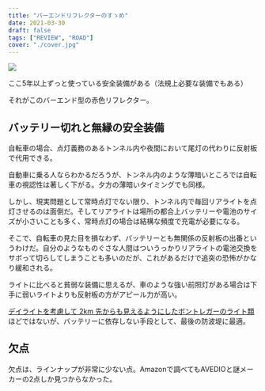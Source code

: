 ```yaml
---
title: "バーエンドリフレクターのすゝめ"
date: 2021-03-30
draft: false
tags: ["REVIEW", "ROAD"]
cover: "./cover.jpg"
---
```


![ ](./cover.jpg)

ここ5年以上ずっと使っている安全装備がある（法規上必要な装備でもある）

それがこのバーエンド型の赤色リフレクター。

<LinkBox url="https://www.amazon.co.jp/dp/B07NHGQ2NP/" isAmazonLink />

## バッテリー切れと無縁の安全装備

自転車の場合、点灯義務のあるトンネル内や夜間において尾灯の代わりに反射板で代用できる。

自動車に乗る人ならわかるだろうが、トンネル内のような薄暗いところでは自転車の視認性は著しく下がる。夕方の薄暗いタイミングでも同様。

しかし、現実問題として常時点灯でない限り、トンネル内で毎回リアライトを点灯させるのは面倒だ。そしてリアライトは場所の都合上バッテリーや電池のサイズが小さいことも多く、常時点灯の場合は結構な頻度で充電が必要になる。

そこで、自転車の見た目を損なわず、バッテリーとも無関係の反射板の出番というわけだ。自分のようなものぐさな人間はついうっかりリアライトの電池交換をサボって切らしてしまうことも多いのだが、これがあるだけで追突の恐怖がかなり緩和される。

ライトに比べると貧弱な装備に思えるが、車のような強い前照灯がある場合は下手に弱いライトよりも反射板の方がアピール力が高い。

[デイライトを考慮して 2km 先からも見えるようにしたボントレガーのライト類](https://www.trekbikes.com/jp/ja_JP/daytime_running_lights/)ほどではないが、バッテリーに依存しない手段として、最後の防波堤に最適。

## 欠点

欠点は、ラインナップが非常に少ない点。Amazonで調べてもAVEDIOと謎メーカーの2点しか見つからなかった。

<LinkBox url="https://www.amazon.co.jp/dp/B00B5AZ4KA/" isAmazonLink />
